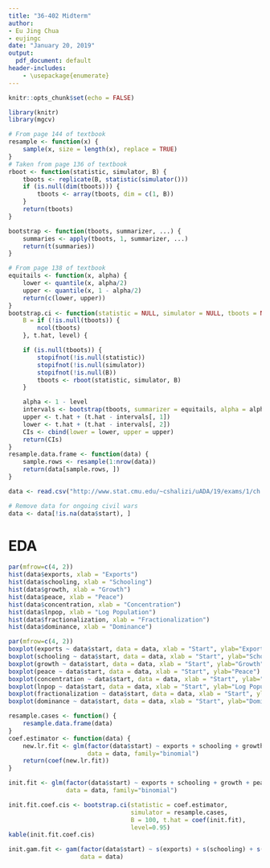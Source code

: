 ```yaml
---
title: "36-402 Midterm"
author:
- Eu Jing Chua
- eujingc
date: "January 20, 2019"
output:
  pdf_document: default
header-includes:
    - \usepackage{enumerate}
---
```


```r
knitr::opts_chunk$set(echo = FALSE)
```

\newcommand{\est}[1]{\hat{#1}}
\newcommand{\betah}[1]{\est{\beta_{#1}}}
\newcommand{\avg}[1]{\overline{#1}}
\newcommand{\E}[1]{\mathbb{E} \left[ #1 \right]}
\newcommand{\Var}[1]{\text{Var} \left[ #1 \right]}
\newcommand{\Cov}[1]{\text{Cov} \left[ #1 \right]}
\newcommand{\X}{\mathbb{X}}
\newcommand{\sumTo}[1]{\sum^{#1}_{i=1}}
\newcommand{\sumjTo}[1]{\sum^{#1}_{j=1}}
\newcommand{\matr}[1]{\mathbf{#1}}

```r
library(knitr)
library(mgcv)
```

```r
# From page 144 of textbook
resample <- function(x) {
    sample(x, size = length(x), replace = TRUE)
}
# Taken from page 136 of textbook
rboot <- function(statistic, simulator, B) {
    tboots <- replicate(B, statistic(simulator()))
    if (is.null(dim(tboots))) {
        tboots <- array(tboots, dim = c(1, B))
    }
    return(tboots)
}

bootstrap <- function(tboots, summarizer, ...) {
    summaries <- apply(tboots, 1, summarizer, ...)
    return(t(summaries))
}

# From page 138 of textbook
equitails <- function(x, alpha) {
    lower <- quantile(x, alpha/2)
    upper <- quantile(x, 1 - alpha/2)
    return(c(lower, upper))
}
bootstrap.ci <- function(statistic = NULL, simulator = NULL, tboots = NULL,
    B = if (!is.null(tboots)) {
        ncol(tboots)
    }, t.hat, level) {

    if (is.null(tboots)) {
        stopifnot(!is.null(statistic))
        stopifnot(!is.null(simulator))
        stopifnot(!is.null(B))
        tboots <- rboot(statistic, simulator, B)
    }

    alpha <- 1 - level
    intervals <- bootstrap(tboots, summarizer = equitails, alpha = alpha)
    upper <- t.hat + (t.hat - intervals[, 1])
    lower <- t.hat + (t.hat - intervals[, 2])
    CIs <- cbind(lower = lower, upper = upper)
    return(CIs)
}
resample.data.frame <- function(data) {
    sample.rows <- resample(1:nrow(data))
    return(data[sample.rows, ])
}
```


```r
data <- read.csv("http://www.stat.cmu.edu/~cshalizi/uADA/19/exams/1/ch.csv")

# Remove data for ongoing civil wars
data <- data[!is.na(data$start), ]

```

# EDA
```r
par(mfrow=c(4, 2))
hist(data$exports, xlab = "Exports")
hist(data$schooling, xlab = "Schooling")
hist(data$growth, xlab = "Growth")
hist(data$peace, xlab = "Peace")
hist(data$concentration, xlab = "Concentration")
hist(data$lnpop, xlab = "Log Population")
hist(data$fractionalization, xlab = "Fractionalization")
hist(data$dominance, xlab = "Dominance")
```

```r
par(mfrow=c(4, 2))
boxplot(exports ~ data$start, data = data, xlab = "Start", ylab="Exports")
boxplot(schooling ~ data$start, data = data, xlab = "Start", ylab="Schooling")
boxplot(growth ~ data$start, data = data, xlab = "Start", ylab="Growth")
boxplot(peace ~ data$start, data = data, xlab = "Start", ylab="Peace")
boxplot(concentration ~ data$start, data = data, xlab = "Start", ylab="Concentration")
boxplot(lnpop ~ data$start, data = data, xlab = "Start", ylab="Log Population")
boxplot(fractionalization ~ data$start, data = data, xlab = "Start", ylab="Fractionalization")
boxplot(dominance ~ data$start, data = data, xlab = "Start", ylab="Dominance")
```

```r
resample.cases <- function() {
    resample.data.frame(data)
}
coef.estimator <- function(data) {
    new.lr.fit <- glm(factor(data$start) ~ exports + schooling + growth + peace + concentration + lnpop + fractionalization + dominance,
                      data = data, family="binomial")
    return(coef(new.lr.fit))
}
```

```r
init.fit <- glm(factor(data$start) ~ exports + schooling + growth + peace + concentration + lnpop + fractionalization + dominance,
                data = data, family="binomial")
```

```r
init.fit.coef.cis <- bootstrap.ci(statistic = coef.estimator,
                                  simulator = resample.cases,
                                  B = 100, t.hat = coef(init.fit),
                                  level=0.95)
kable(init.fit.coef.cis)
```

```r
init.gam.fit <- gam(factor(data$start) ~ s(exports) + s(schooling) + s(growth) + s(peace) + s(concentration) + s(lnpop) + s(fractionalization) + dominance,
                    data = data)
```

